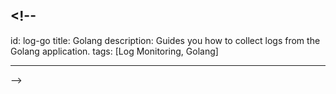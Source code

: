## <!--

id: log-go
title: Golang
description: Guides you how to collect logs from the Golang application. 
tags: [Log Monitoring, Golang]

---

\-->
